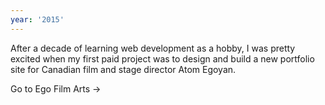 ```yaml
---
year: '2015'
---
```


<Step icon="🚀" heading="Launched egofilmarts.com" date="July 15, 2015">

After a decade of learning web development as a hobby, I was pretty excited when my first paid project was to design and build a new portfolio site for Canadian film and stage director Atom Egoyan.

<BlockLink href="http://www.egofilmarts.com/">Go to Ego Film Arts &rarr;</BlockLink>

</Step>
